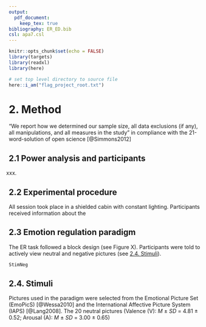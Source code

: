 ```yaml
---
output: 
  pdf_document:
    keep_tex: true
bibliography: ER_ED.bib
csl: apa7.csl
---
```


```r
knitr::opts_chunk$set(echo = FALSE)
library(targets)
library(readxl)
library(here)

# set top level directory to source file
here::i_am("flag_project_root.txt")
```

# 2. Method

"We report how we determined our sample size, all data exclusions (if any), all manipulations, and all measures in the study" in compliance with the 21-word-solution of open science [@Simmons2012]

## 2.1 Power analysis and participants

xxx.

## 2.2 Experimental procedure

All session took place in a shielded cabin with constant lighting. Participants received information about the 

## 2.3 Emotion regulation paradigm 

The ER task followed a block design (see Figure X). Participants were told to actively view neutral and negative pictures (see [2.4. Stimuli](##stimuli)).

```r

StimNeg


```
## 2.4. Stimuli

Pictures used in the paradigm were selected from the Emotional Picture Set (EmoPicS) [@Wessa2010] and the International Affective Picture System (IAPS) [@Lang2008]. The 20 neutral pictures (Valence (V): _M_ $\pm$ _SD_ = 4.81 $\pm$ 0.52; Arousal (A): _M_ $\pm$ _SD_ = 3.00 $\pm$ 0.65)